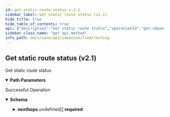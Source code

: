 ```yaml
---
id: get-static-route-status-v-2-1
sidebar_label: Get static route status (v2.1)
hide_title: true
hide_table_of_contents: true
api: {"description":"Get static route status","operationId":"get-sdwan-v2.1-api-sites-site_id-elements-element_id-staticroutes-static_route_id-status","parameters":[{"description":"Site ID","in":"path","name":"site_id","required":true,"schema":{"description":"Site Id","type":"string"}},{"description":"Element ID","in":"path","name":"element_id","required":true,"schema":{"description":"Element Id","type":"string"}},{"description":"Static Route ID","in":"path","name":"static_route_id","required":true,"schema":{"description":"Static Route Id","type":"string"}}],"responses":{"200":{"content":{"application/json":{"schema":{"properties":{"id":{"description":"Id","type":"string"},"nexthops":{"description":"Nexthops: Required(message = required) Size(max = 8, NEXTHOPLIST_SIZE_EXCEEDED, min = 0) Valid ","items":{"properties":{"nexthop_ip":{"description":"Nexthop Ip","type":"string"},"reachability_status":{"description":"Reachability Status","type":"boolean"}}},"type":"array"}},"required":["nexthops"]}}},"description":"Successful Operation"}},"tags":["Routing"],"method":"get","path":"/sdwan/v2.1/api/sites/{site_id}/elements/{element_id}/staticroutes/{static_route_id}/status","servers":[{"url":"/"}],"info":{"contact":{},"description":"List of APIs used to configure all routing contructs like, BGP configs, static routes, AS paths, and community lists.","title":"Routing","version":"Latest"},"postman":{"name":"Get static route status (v2.1)","description":{"content":"Get static route status","type":"text/plain"},"url":{"path":["sdwan","v2.1","api","sites",":site_id","elements",":element_id","staticroutes",":static_route_id","status"],"host":["{{baseUrl}}"],"query":[],"variable":[{"disabled":false,"description":{"content":"(Required) Site ID","type":"text/plain"},"type":"any","value":"","key":"site_id"},{"disabled":false,"description":{"content":"(Required) Element ID","type":"text/plain"},"type":"any","value":"","key":"element_id"},{"disabled":false,"description":{"content":"(Required) Static Route ID","type":"text/plain"},"type":"any","value":"","key":"static_route_id"}]},"header":[{"key":"Accept","value":"application/json"}],"method":"GET"}}
sidebar_class_name: "get api-method"
info_path: docs/sase/api/sdwan/unified/routing
---
```



## Get static route status (v2.1)



Get static route status

<details style={{"marginBottom":"1rem"}} data-collapsed={false} open={true}><summary style={{}}><strong>Path Parameters</strong></summary><div><ul><ParamsItem className={"paramsItem"} param={{"description":"Site ID","in":"path","name":"site_id","required":true,"schema":{"description":"Site Id","type":"string"}}}></ParamsItem><ParamsItem className={"paramsItem"} param={{"description":"Element ID","in":"path","name":"element_id","required":true,"schema":{"description":"Element Id","type":"string"}}}></ParamsItem><ParamsItem className={"paramsItem"} param={{"description":"Static Route ID","in":"path","name":"static_route_id","required":true,"schema":{"description":"Static Route Id","type":"string"}}}></ParamsItem></ul></div></details><div><ApiTabs><TabItem label={"200"} value={"200"}><div>

Successful Operation

</div><div><details style={{}} data-collapsed={false} open={true}><summary style={{"textAlign":"left"}}><strong>Schema</strong></summary><div style={{"textAlign":"left","marginLeft":"1rem"}}></div><ul style={{"marginLeft":"1rem"}}><SchemaItem collapsible={false} name={"id"} required={false} schemaDescription={"Id"} schemaName={"string"} qualifierMessage={undefined}></SchemaItem><SchemaItem collapsible={true} className={"schemaItem"}><details style={{}}><summary style={{}}><strong>nexthops</strong><span style={{"opacity":"0.6"}}> undefined[]</span><strong style={{"fontSize":"var(--ifm-code-font-size)","color":"var(--openapi-required)"}}> required</strong></summary><div style={{"marginLeft":"1rem"}}><div style={{"marginTop":".5rem","marginBottom":".5rem"}}>

Nexthops: Required(message = required) Size(max = 8, NEXTHOPLIST_SIZE_EXCEEDED, min = 0) Valid 

</div><SchemaItem collapsible={false} name={"nexthop_ip"} required={false} schemaDescription={"Nexthop Ip"} schemaName={"string"} qualifierMessage={undefined}></SchemaItem><SchemaItem collapsible={false} name={"reachability_status"} required={false} schemaDescription={"Reachability Status"} schemaName={"boolean"} qualifierMessage={undefined}></SchemaItem></div></details></SchemaItem></ul></details></div></TabItem></ApiTabs></div>
      